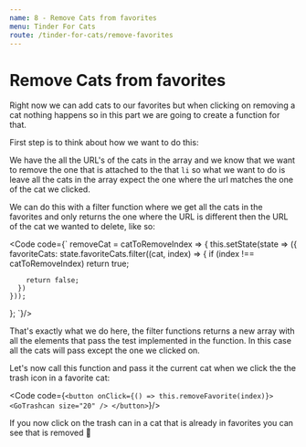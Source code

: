 ```yaml
---
name: 8 - Remove Cats from favorites
menu: Tinder For Cats
route: /tinder-for-cats/remove-favorites
---
```




# Remove Cats from favorites

Right now we can add cats to our favorites but when clicking on removing a cat nothing happens so in this part we are going to create a function for that.

First step is to think about how we want to do this:

We have the all the URL's of the cats in the array and we know that we want to remove the one that is attached to the that `li` so what we want to do is leave all the cats in the array expect the one where the url matches the one of the cat we clicked.

We can do this with a filter function where we get all the cats in the favorites and only returns the one where the URL is different then the URL of the cat we wanted to delete, like so:


<Code code={`
  removeCat = catToRemoveIndex => {
    this.setState(state => ({
      favoriteCats: state.favoriteCats.filter((cat, index) => {
        if (index !== catToRemoveIndex) return true;

        return false;
      })
    }));
  };
`}/>

That's exactly what we do here, the filter functions returns a new array with all the elements that pass the test implemented in the function. In this case all the cats will pass except the one we clicked on.

Let's now call this function and pass it the current cat when we click the the trash icon in a favorite cat:


<Code code={`
  <button onClick={() => this.removeFavorite(index)}>
    <GoTrashcan size="20" />
  </button>
`}/>

If you now click on the trash can in a cat that is already in favorites you can see that is removed 🎉

